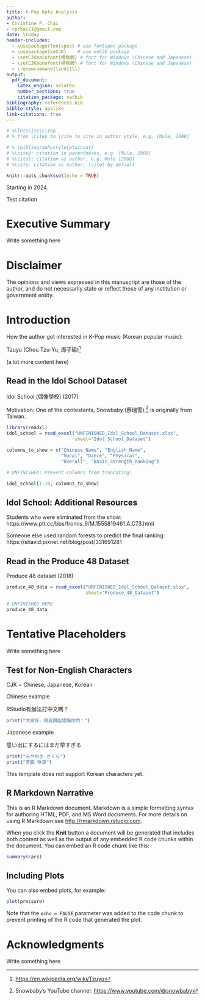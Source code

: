 ```yaml
---
title: K-Pop Data Analysis
author:
- Christine P. Chai
- cpchai21@gmail.com
date: \today
header-includes:
  - \usepackage{fontspec} # use fontspec package
  - \usepackage{xeCJK}    # use xeCJK package
  - \setCJKmainfont{標楷體} # font for Windows (Chinese and Japanese)
  - \setCJKmonofont{標楷體} # font for Windows (Chinese and Japanese)
  - \renewcommand{\and}{\\}
output: 
  pdf_document:
    latex_engine: xelatex
    number_sections: true
    citation_package: natbib
bibliography: references.bib
biblio-style: apalike
link-citations: true    
---
```


\renewcommand{\cite}{\citep}

```r
# %\let\cite\citep
# % from \citep to \cite to cite in author style, e.g. [Mule, 2008]

# % \bibliographystyle{plainnat}
# %\citep: citation in parentheses, e.g. [Mule, 2008]
# %\citet: citation as author, e.g. Mule [2008]
# %\cite: citation as author, \citet by default 
```

```r
knitr::opts_chunk$set(echo = TRUE)
```

Starting in 2024.  

Test citation \cite{chai2024statistical}

# Executive Summary

Write something here

# Disclaimer {.unnumbered}

The opinions and views expressed in this manuscript are those of the author, and do not necessarily state or reflect those of any institution or government entity.

# Introduction

How the author got interested in K-Pop music (Korean popular music):  

Tzuyu (Chou Tzu-Yu, 周子瑜)^[<https://en.wikipedia.org/wiki/Tzuyu>]  

(a lot more content here)  

\textcolor{red}{Important: Write about the K-Pop scandal revealed in 2019 and later.}  


## Read in the Idol School Dataset

Idol School (偶像學校) (2017)

Motivation: One of the contestants, Snowbaby (蔡瑞雪),^[Snowbaby's YouTube channel: <https://www.youtube.com/@snowbaby>] is originally from Taiwan.

```r
library(readxl)
idol_school = read_excel("UNFINISHED_Idol_School_Dataset.xlsx",
                         sheet="Idol_School_Dataset")

columns_to_show = c("Chinese_Name", "English_Name",
                    "Vocal", "Dance", "Physical", 
                    "Overall", "Basic_Strength_Ranking")

# UNFINISHED: Prevent columns from truncating!

idol_school[1:10, columns_to_show]
```

## Idol School: Additional Resources

Students who were eliminated from the show:  
https://www.ptt.cc/bbs/fromis_9/M.1555819461.A.C73.html

Someone else used random forests to predict the final ranking:  
https://shavid.pixnet.net/blog/post/331691281


## Read in the Produce 48 Dataset

Produce 48 dataset (2018)

```r
produce_48_data = read_excel("UNFINISHED_Idol_School_Dataset.xlsx",
                             sheet="Produce_48_Dataset")

# UNFINISHED HERE
produce_48_data
```

# Tentative Placeholders

Write something here

## Test for Non-English Characters

CJK = Chinese, Japanese, Korean

Chinese example

RStudio有辦法打中文嗎？

```r
print("大家好，很高興能認識你們！")
```

Japanese example

思い出にするにはまだ早すぎる

```r
print("みやわき さくら")
print("宮脇 咲良")
```

This template does not support Korean characters yet.

## R Markdown Narrative

This is an R Markdown document. Markdown is a simple formatting syntax for authoring HTML, PDF, and MS Word documents. For more details on using R Markdown see <http://rmarkdown.rstudio.com>.

When you click the **Knit** button a document will be generated that includes both content as well as the output of any embedded R code chunks within the document. You can embed an R code chunk like this:

```r
summary(cars)
```

## Including Plots

You can also embed plots, for example:

```r
plot(pressure)
```

Note that the `echo = FALSE` parameter was added to the code chunk to prevent printing of the R code that generated the plot.

# Acknowledgments {.unnumbered}

Write something here

\addcontentsline{toc}{section}{References} 
